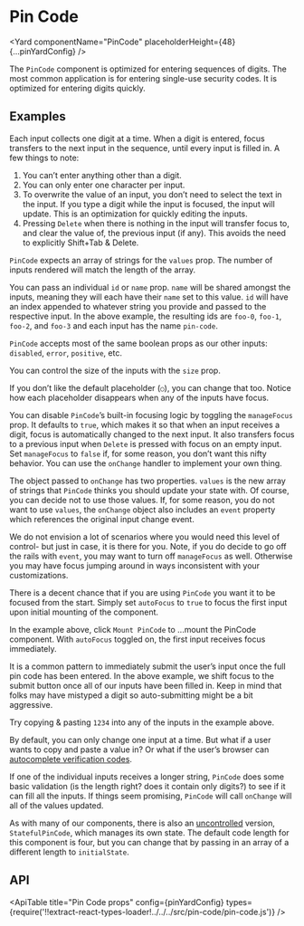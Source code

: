 <!--
Copyright (c) 2018-2020 Uber Technologies, Inc.

This source code is licensed under the MIT license found in the
LICENSE file in the root directory of this source tree.
-->






# Pin Code

<Yard componentName="PinCode" placeholderHeight={48} {...pinYardConfig} />

The `PinCode` component is optimized for entering sequences of digits.
The most common application is for entering single-use security codes.
It is optimized for entering digits quickly.

## Examples

<Example title="Basic usage" path="pin-code/basic.js">
  <PinCodeBasic />
</Example>

Each input collects one digit at a time.
When a digit is entered, focus transfers to the next input in the sequence, until every input is filled in.
A few things to note:

1. You canʼt enter anything other than a digit.
2. You can only enter one character per input.
3. To overwrite the value of an input, you donʼt need to select the text in the input. If you type a digit while the input is focused, the input will update. This is an optimization for quickly editing the inputs.
4. Pressing `Delete` when there is nothing in the input will transfer focus to, and clear the value of, the previous input (if any). This avoids the need to explicitly Shift+Tab & Delete.

<Example title="Code length" path="pin-code/length.js">
  <PinCodeLength />
</Example>

`PinCode` expects an array of strings for the `values` prop.
The number of inputs rendered will match the length of the array.

<Example title="Passing id and name" path="pin-code/id-and-name.js">
  <PinCodeIdAndName />
</Example>

You can pass an individual `id` or `name` prop.
`name` will be shared amongst the inputs, meaning they will each have their `name` set to this value.
`id` will have an index appended to whatever string you provide and passed to the respective input.
In the above example, the resulting ids are `foo-0`, `foo-1`, `foo-2`, and `foo-3` and each input has the name `pin-code`.

<Example title="States" path="pin-code/states.js">
  <PinCodeStates />
</Example>

`PinCode` accepts most of the same boolean props as our other inputs: `disabled`, `error`, `positive`, etc.

<Example title="Sizes" path="pin-code/size.js">
  <PinCodeSizes />
</Example>

You can control the size of the inputs with the `size` prop.

<Example title="Changing the placeholder" path="pin-code/placeholder.js">
  <PinCodePlaceholder />
</Example>

If you donʼt like the default placeholder (`○`), you can change that too.
Notice how each placeholder disappears when any of the inputs have focus.

<Example title="Disable focus management" path="pin-code/no-tab.js">
  <PinCodeNoTab />
</Example>

You can disable `PinCode`ʼs built-in focusing logic by toggling the `manageFocus` prop.
It defaults to `true`, which makes it so that when an input receives a digit, focus is automatically changed to the next input.
It also transfers focus to a previous input when `Delete` is pressed with focus on an empty input.
Set `manageFocus` to `false` if, for some reason, you donʼt want this nifty behavior.
You can use the `onChange` handler to implement your own thing.

<Example title="The main Event" path="pin-code/event.js">
  <PinCodeEvent />
</Example>

The object passed to `onChange` has two properties.
`values` is the new array of strings that `PinCode` thinks you should update your state with.
Of course, you can decide not to use those values.
If, for some reason, you do not want to use `values`, the `onChange` object also includes an `event` property which references the original input change event.

We do not envision a lot of scenarios where you would need this level of control- but just in case, it is there for you.
Note, if you do decide to go off the rails with `event`, you may want to turn off `manageFocus` as well.
Otherwise you may have focus jumping around in ways inconsistent with your customizations.

<Example title="Autofocus" path="pin-code/autofocus.js">
  <PinCodeAutofocus />
</Example>

There is a decent chance that if you are using `PinCode` you want it to be focused from the start.
Simply set `autoFocus` to `true` to focus the first input upon initial mounting of the component.

In the example above, click `Mount PinCode` to ...mount the PinCode component.
With `autoFocus` toggled on, the first input receives focus immediately.

<Example title="Once things are filled in" path="pin-code/completion.js">
  <PinCodeCompletion />
</Example>

It is a common pattern to immediately submit the userʼs input once the full pin code has been entered.
In the above example, we shift focus to the submit button once all of our inputs have been filled in.
Keep in mind that folks may have mistyped a digit so auto-submitting might be a bit aggressive.

<Example title="Autocomplete and Copy + Paste" path="pin-code/basic.js">
  <PinCodeBasic />
</Example>

Try copying & pasting `1234` into any of the inputs in the example above.

By default, you can only change one input at a time.
But what if a user wants to copy and paste a value in?
Or what if the userʼs browser can [autocomplete verification codes](https://developer.apple.com/documentation/security/password_autofill/enabling_password_autofill_on_an_html_input_element#3001194).

If one of the individual inputs receives a longer string, `PinCode` does some basic validation (is the length right? does it contain only digits?) to see if it can fill all the inputs.
If things seem promising, `PinCode` will call `onChange` will all of the values updated.

<Example title="Stateful (uncontrolled) usage" path="pin-code/stateful.js">
  <PinCodeStateful />
</Example>

As with many of our components, there is also an [uncontrolled](https://reactjs.org/docs/uncontrolled-components.html) version, `StatefulPinCode`, which manages its own state. The default code length for this component is four, but you can change that by passing in an array of a different length to `initialState`.

## API

<ApiTable
  title="Pin Code props"
  config={pinYardConfig}
  types={require('!!extract-react-types-loader!../../../src/pin-code/pin-code.js')}
/>

<Exports
  component={PinCodeExports}
  title="Pin Code exports"
  path="baseui/pin-code"
/>
